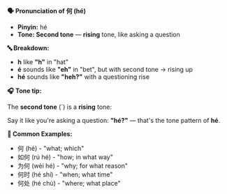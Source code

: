 **🗣️ Pronunciation of 何 (hé)**

- **Pinyin:** hé
- **Tone: Second tone** — **rising** tone, like asking a question

**🔤 Breakdown:**

- **h** like **"h"** in "hat"
- **é** sounds like **"eh"** in "bet", but with second tone → rising up
- **hé** sounds like **"heh?"** with a questioning rise

**🎧 Tone tip:**

The **second tone** (´) is a **rising** tone:

Say it like you're asking a question: **"hé?"** — that's the tone pattern of **hé**.

**📝 Common Examples:**

- 何 (hé) - "what; which"
- 如何 (rú hé) - "how; in what way"
- 为何 (wèi hé) - "why; for what reason"
- 何时 (hé shí) - "when; what time"
- 何处 (hé chù) - "where; what place"
